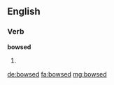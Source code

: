 ==English==

===Verb===
'''bowsed'''

# {{past of|bowse}}

[[de:bowsed]]
[[fa:bowsed]]
[[mg:bowsed]]